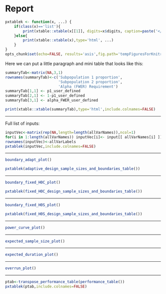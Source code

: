 # Report


```r
pxtablek <- function(x, ...) { 
	if(class(x)=='list'){
  		print(xtable::xtable(x[[1]], digits=x$digits, caption=paste('</br>',x$caption)  ),type='html', ...) 
  	}else{
  		print(xtable::xtable(x),type='html', ...) 
  	}
}
opts_chunk$set(echo=FALSE, results='asis',fig.path='tempFiguresForKnitrReport/')
```

Here we can put a little paragraph and mini table that looks like this:
```r
summaryTab<-matrix(NA,3,1)
rownames(summaryTab)<-c('Subpopulation 1 proportion', 
                        'Subpopulation 2 proportion',
                        'Alpha (FWER) Requirement')
summaryTab[1,1] <- p1_user_defined
summaryTab[2,1] <- 1-p1_user_defined
summaryTab[3,1] <- alpha_FWER_user_defined
```
```r
print(xtable::xtable(summaryTab),type='html',include.colnames=FALSE)
```


*******

Full list of inputs:

```r
inputVec<-matrix(rep(NA,length=length(allVarNames)),ncol=1)
for(i in 1:length(allVarNames)) inputVec[i]<- input[[ allVarNames[i] ]]
rownames(inputVec)<-allVarLabels
pxtablek(inputVec,include.colnames=FALSE)
```

*******





```r
boundary_adapt_plot()
```
```r
pxtablek(adaptive_design_sample_sizes_and_boundaries_table())
```
*******
```r
boundary_fixed_H0C_plot()
```
```r
pxtablek(fixed_H0C_design_sample_sizes_and_boundaries_table())
```
*******
```r
boundary_fixed_H0S_plot()
```
```r
pxtablek(fixed_H0S_design_sample_sizes_and_boundaries_table())
```
*******




```r
power_curve_plot()
```
*******
```r
expected_sample_size_plot()
```
*******
```r
expected_duration_plot()
```
*******
```r
overrun_plot()
```
*******
```r
ptab<-transpose_performance_table(performance_table())
pxtablek(ptab,include.colnames=FALSE)
```
